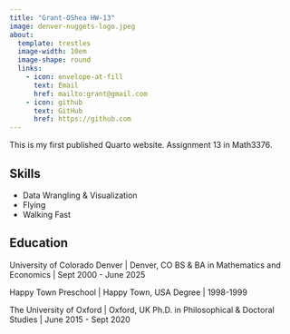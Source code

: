 ```yaml
---
title: "Grant-OShea HW-13"
image: denver-nuggets-logo.jpeg
about:
  template: trestles
  image-width: 10em
  image-shape: round
  links:
    - icon: envelope-at-fill
      text: Email
      href: mailto:grant@gmail.com
    - icon: github
      text: GitHub
      href: https://github.com
---
```


This is my first published Quarto website. Assignment 13 in Math3376.

## Skills

- Data Wrangling & Visualization
- Flying
- Walking Fast

## Education

University of Colorado Denver | Denver, CO
BS & BA in Mathematics and Economics | Sept 2000 - June 2025

Happy Town Preschool | Happy Town, USA
Degree | 1998-1999

The University of Oxford | Oxford, UK
Ph.D. in Philosophical & Doctoral Studies | June 2015 - Sept 2020

